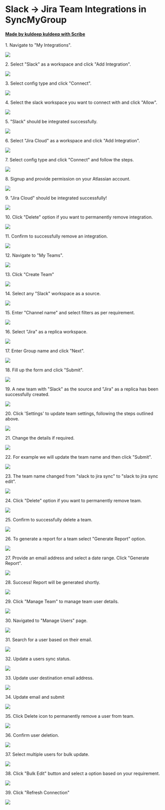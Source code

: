 # Slack -> Jira Team Integrations in SyncMyGroup
#### [Made by kuldeep kuldeep with Scribe](https://scribehow.com/shared/Slack_-_Jira_Team_Integrations_in_SyncMyGroup__XLgnIY-TThy-9zhDwIn8IQ)


1\. Navigate to "My Integrations".

![](https://ajeuwbhvhr.cloudimg.io/colony-recorder.s3.amazonaws.com/files/2025-04-11/a11f936b-4978-4b91-ad14-3f5323b0bc71/ascreenshot.jpeg?tl_px=82,74&br_px=1458,844&force_format=jpeg&q=100&width=1120.0)


2\. Select "Slack" as a workspace and click "Add Integration".

![](https://ajeuwbhvhr.cloudimg.io/colony-recorder.s3.amazonaws.com/files/2025-04-11/e8357578-3ced-4759-8de3-7e2d36637372/ascreenshot.jpeg?tl_px=0,0&br_px=1376,769&force_format=jpeg&q=100&width=1120.0&wat=1&wat_opacity=0.7&wat_gravity=northwest&wat_url=https://colony-recorder.s3.us-west-1.amazonaws.com/images/watermarks/FB923C_standard.png&wat_pad=379,253)


3\. Select config type and click "Connect".

![](https://ajeuwbhvhr.cloudimg.io/colony-recorder.s3.amazonaws.com/files/2025-04-11/89d1b0f6-0478-4d4a-bf1e-f0d76af42d76/ascreenshot.jpeg?tl_px=164,0&br_px=1541,769&force_format=jpeg&q=100&width=1120.0&wat=1&wat_opacity=0.7&wat_gravity=northwest&wat_url=https://colony-recorder.s3.us-west-1.amazonaws.com/images/watermarks/FB923C_standard.png&wat_pad=979,240)


4\. Select the slack workspace you want to connect with and click "Allow".

![](https://ajeuwbhvhr.cloudimg.io/colony-recorder.s3.amazonaws.com/files/2025-04-11/5717145f-63c4-495a-85a9-e35ec45f0bec/ascreenshot.jpeg?tl_px=164,149&br_px=1541,919&force_format=jpeg&q=100&width=1120.0&wat=1&wat_opacity=0.7&wat_gravity=northwest&wat_url=https://colony-recorder.s3.us-west-1.amazonaws.com/images/watermarks/FB923C_standard.png&wat_pad=532,393)


5\. "Slack" should be integrated successfully.

![](https://ajeuwbhvhr.cloudimg.io/colony-recorder.s3.amazonaws.com/files/2025-04-11/1f44aa36-f10f-4eaa-8074-9ed5e6329fbb/ascreenshot.jpeg?tl_px=116,0&br_px=1492,769&force_format=jpeg&q=100&width=1120.0&wat=1&wat_opacity=0.7&wat_gravity=northwest&wat_url=https://colony-recorder.s3.us-west-1.amazonaws.com/images/watermarks/FB923C_standard.png&wat_pad=524,262)


6\. Select "Jira Cloud" as a workspace and click "Add Integration".

![](https://ajeuwbhvhr.cloudimg.io/colony-recorder.s3.amazonaws.com/files/2025-04-11/980ea391-cde6-4e8f-9b38-9918e7027906/ascreenshot.jpeg?tl_px=66,0&br_px=1443,769&force_format=jpeg&q=100&width=1120.0&wat=1&wat_opacity=0.7&wat_gravity=northwest&wat_url=https://colony-recorder.s3.us-west-1.amazonaws.com/images/watermarks/FB923C_standard.png&wat_pad=524,153)


7\. Select config type and click "Connect" and follow the steps.

![](https://ajeuwbhvhr.cloudimg.io/colony-recorder.s3.amazonaws.com/files/2025-04-11/2d97c047-f5d8-4956-ba66-6e2070065547/ascreenshot.jpeg?tl_px=164,0&br_px=1541,769&force_format=jpeg&q=100&width=1120.0&wat=1&wat_opacity=0.7&wat_gravity=northwest&wat_url=https://colony-recorder.s3.us-west-1.amazonaws.com/images/watermarks/FB923C_standard.png&wat_pad=977,238)


8\. Signup and provide permission on your Atlassian account.

![](https://ajeuwbhvhr.cloudimg.io/colony-recorder.s3.amazonaws.com/files/2025-04-11/5d71bdce-26fb-4787-a02d-6e6094e35d55/screenshot.webp?tl_px=0,0&br_px=1876,1644&force_format=jpeg&q=100&width=1120.0)


9\. "Jira Cloud" should be integrated successfully!

![](https://ajeuwbhvhr.cloudimg.io/colony-recorder.s3.amazonaws.com/files/2025-04-11/452f425d-1a16-4a0a-a080-d37b2a9b6a9f/ascreenshot.jpeg?tl_px=164,0&br_px=1541,769&force_format=jpeg&q=100&width=1120.0&wat=1&wat_opacity=0.7&wat_gravity=northwest&wat_url=https://colony-recorder.s3.us-west-1.amazonaws.com/images/watermarks/FB923C_standard.png&wat_pad=773,244)


10\. Click "Delete" option if you want to permanently remove integration.

![](https://ajeuwbhvhr.cloudimg.io/colony-recorder.s3.amazonaws.com/files/2025-04-11/2f2640f9-fd83-415a-b487-dbf27eb0f290/ascreenshot.jpeg?tl_px=164,149&br_px=1541,919&force_format=jpeg&q=100&width=1120.0&wat=1&wat_opacity=0.7&wat_gravity=northwest&wat_url=https://colony-recorder.s3.us-west-1.amazonaws.com/images/watermarks/FB923C_standard.png&wat_pad=780,303)


11\. Confirm to successfully remove an integration.

![](https://ajeuwbhvhr.cloudimg.io/colony-recorder.s3.amazonaws.com/files/2025-04-11/eeab1328-5a25-466b-a459-e2035eecb034/ascreenshot.jpeg?tl_px=164,131&br_px=1541,900&force_format=jpeg&q=100&width=1120.0&wat=1&wat_opacity=0.7&wat_gravity=northwest&wat_url=https://colony-recorder.s3.us-west-1.amazonaws.com/images/watermarks/FB923C_standard.png&wat_pad=528,277)


12\. Navigate to "My Teams".

![](https://ajeuwbhvhr.cloudimg.io/colony-recorder.s3.amazonaws.com/files/2025-04-11/bae226f2-2e8f-438a-8d56-105cd0f774fa/ascreenshot.jpeg?tl_px=0,0&br_px=1376,769&force_format=jpeg&q=100&width=1120.0&wat=1&wat_opacity=0.7&wat_gravity=northwest&wat_url=https://colony-recorder.s3.us-west-1.amazonaws.com/images/watermarks/FB923C_standard.png&wat_pad=94,205)


13\. Click "Create Team"

![](https://ajeuwbhvhr.cloudimg.io/colony-recorder.s3.amazonaws.com/files/2025-04-11/8f71b5c1-eb97-48bf-806f-0bb9d87c6b05/ascreenshot.jpeg?tl_px=0,0&br_px=1376,769&force_format=jpeg&q=100&width=1120.0&wat=1&wat_opacity=0.7&wat_gravity=northwest&wat_url=https://colony-recorder.s3.us-west-1.amazonaws.com/images/watermarks/FB923C_standard.png&wat_pad=268,101)


14\. Select any "Slack" workspace as a source.

![](https://ajeuwbhvhr.cloudimg.io/colony-recorder.s3.amazonaws.com/files/2025-04-11/4599fd8f-95d7-4f80-ab74-7ec6d47a49aa/ascreenshot.jpeg?tl_px=164,0&br_px=1541,769&force_format=jpeg&q=100&width=1120.0&wat=1&wat_opacity=0.7&wat_gravity=northwest&wat_url=https://colony-recorder.s3.us-west-1.amazonaws.com/images/watermarks/FB923C_standard.png&wat_pad=742,207)


15\. Enter "Channel name" and select filters as per requirement.

![](https://ajeuwbhvhr.cloudimg.io/colony-recorder.s3.amazonaws.com/files/2025-04-11/69bc1fa4-6a26-49ab-9c47-63817bfadfc4/ascreenshot.jpeg?tl_px=164,0&br_px=1541,769&force_format=jpeg&q=100&width=1120.0&wat=1&wat_opacity=0.7&wat_gravity=northwest&wat_url=https://colony-recorder.s3.us-west-1.amazonaws.com/images/watermarks/FB923C_standard.png&wat_pad=816,160)


16\. Select "Jira" as a replica workspace.

![](https://ajeuwbhvhr.cloudimg.io/colony-recorder.s3.amazonaws.com/files/2025-04-11/10763119-24b9-4a47-93d4-f5cdee0b2f9d/ascreenshot.jpeg?tl_px=164,149&br_px=1541,919&force_format=jpeg&q=100&width=1120.0&wat=1&wat_opacity=0.7&wat_gravity=northwest&wat_url=https://colony-recorder.s3.us-west-1.amazonaws.com/images/watermarks/FB923C_standard.png&wat_pad=726,375)


17\. Enter Group name and click "Next".

![](https://ajeuwbhvhr.cloudimg.io/colony-recorder.s3.amazonaws.com/files/2025-04-11/951dbdec-f2e6-442d-9f42-a4ba06cb5ab0/ascreenshot.jpeg?tl_px=164,149&br_px=1541,919&force_format=jpeg&q=100&width=1120.0&wat=1&wat_opacity=0.7&wat_gravity=northwest&wat_url=https://colony-recorder.s3.us-west-1.amazonaws.com/images/watermarks/FB923C_standard.png&wat_pad=1027,287)


18\. Fill up the form and click "Submit".

![](https://ajeuwbhvhr.cloudimg.io/colony-recorder.s3.amazonaws.com/files/2025-04-11/f316f325-5eef-445b-a0cf-1d2ab3b4f92c/ascreenshot.jpeg?tl_px=164,0&br_px=1541,769&force_format=jpeg&q=100&width=1120.0&wat=1&wat_opacity=0.7&wat_gravity=northwest&wat_url=https://colony-recorder.s3.us-west-1.amazonaws.com/images/watermarks/FB923C_standard.png&wat_pad=870,166)


19\. A new team with "Slack" as the source and "Jira" as a replica has been successfully created.

![](https://ajeuwbhvhr.cloudimg.io/colony-recorder.s3.amazonaws.com/files/2025-04-11/5c4d5566-f90d-4a53-a588-84b1b5304649/ascreenshot.jpeg?tl_px=164,104&br_px=1541,873&force_format=jpeg&q=100&width=1120.0&wat=1&wat_opacity=0.7&wat_gravity=northwest&wat_url=https://colony-recorder.s3.us-west-1.amazonaws.com/images/watermarks/FB923C_standard.png&wat_pad=1004,277)


20\. Click 'Settings' to update team settings, following the steps outlined above.

![](https://ajeuwbhvhr.cloudimg.io/colony-recorder.s3.amazonaws.com/files/2025-04-11/4e5b5266-68ca-401e-85b4-960e50d3dc99/ascreenshot.jpeg?tl_px=164,70&br_px=1541,839&force_format=jpeg&q=100&width=1120.0&wat=1&wat_opacity=0.7&wat_gravity=northwest&wat_url=https://colony-recorder.s3.us-west-1.amazonaws.com/images/watermarks/FB923C_standard.png&wat_pad=1022,277)


21\. Change the details if required.

![](https://ajeuwbhvhr.cloudimg.io/colony-recorder.s3.amazonaws.com/files/2025-04-11/22304267-5d39-4f51-99ee-3f34ec86705e/ascreenshot.jpeg?tl_px=164,0&br_px=1541,769&force_format=jpeg&q=100&width=1120.0&wat=1&wat_opacity=0.7&wat_gravity=northwest&wat_url=https://colony-recorder.s3.us-west-1.amazonaws.com/images/watermarks/FB923C_standard.png&wat_pad=847,154)


22\. For example we will update the team name and then click "Submit".

![](https://ajeuwbhvhr.cloudimg.io/colony-recorder.s3.amazonaws.com/files/2025-04-11/017a3d4d-ef0f-4bb8-a509-cd85a69d113f/ascreenshot.jpeg?tl_px=164,0&br_px=1541,769&force_format=jpeg&q=100&width=1120.0&wat=1&wat_opacity=0.7&wat_gravity=northwest&wat_url=https://colony-recorder.s3.us-west-1.amazonaws.com/images/watermarks/FB923C_standard.png&wat_pad=849,89)


23\. The team name changed from "slack to jira sync" to "slack to jira sync edit".

![](https://ajeuwbhvhr.cloudimg.io/colony-recorder.s3.amazonaws.com/files/2025-04-11/327d55b3-5c85-4f48-a698-935baf6ce690/ascreenshot.jpeg?tl_px=164,145&br_px=1541,914&force_format=jpeg&q=100&width=1120.0&wat=1&wat_opacity=0.7&wat_gravity=northwest&wat_url=https://colony-recorder.s3.us-west-1.amazonaws.com/images/watermarks/FB923C_standard.png&wat_pad=1022,276)


24\. Click "Delete" option if you want to permanently remove team.

![](https://ajeuwbhvhr.cloudimg.io/colony-recorder.s3.amazonaws.com/files/2025-04-11/f3b4221c-4fe5-402c-bc14-7b88b7f1ff3d/ascreenshot.jpeg?tl_px=164,105&br_px=1541,874&force_format=jpeg&q=100&width=1120.0&wat=1&wat_opacity=0.7&wat_gravity=northwest&wat_url=https://colony-recorder.s3.us-west-1.amazonaws.com/images/watermarks/FB923C_standard.png&wat_pad=1022,277)


25\. Confirm to successfully delete a team.

![](https://ajeuwbhvhr.cloudimg.io/colony-recorder.s3.amazonaws.com/files/2025-04-11/639038cf-f145-4c00-966d-94ba5e15752e/ascreenshot.jpeg?tl_px=164,121&br_px=1541,890&force_format=jpeg&q=100&width=1120.0&wat=1&wat_opacity=0.7&wat_gravity=northwest&wat_url=https://colony-recorder.s3.us-west-1.amazonaws.com/images/watermarks/FB923C_standard.png&wat_pad=524,277)


26\. To generate a report for a team select "Generate Report" option.

![](https://ajeuwbhvhr.cloudimg.io/colony-recorder.s3.amazonaws.com/files/2025-04-11/02227cc6-1198-447b-ad82-7960e522b183/ascreenshot.jpeg?tl_px=164,46&br_px=1541,815&force_format=jpeg&q=100&width=1120.0&wat=1&wat_opacity=0.7&wat_gravity=northwest&wat_url=https://colony-recorder.s3.us-west-1.amazonaws.com/images/watermarks/FB923C_standard.png&wat_pad=1012,277)


27\. Provide an email address and select a date range. Click "Generate Report".

![](https://ajeuwbhvhr.cloudimg.io/colony-recorder.s3.amazonaws.com/files/2025-04-11/e907668a-16fe-4de2-96ea-77e38f4ae321/ascreenshot.jpeg?tl_px=164,149&br_px=1541,919&force_format=jpeg&q=100&width=1120.0&wat=1&wat_opacity=0.7&wat_gravity=northwest&wat_url=https://colony-recorder.s3.us-west-1.amazonaws.com/images/watermarks/FB923C_standard.png&wat_pad=595,310)


28\. Success! Report will be generated shortly.

![](https://ajeuwbhvhr.cloudimg.io/colony-recorder.s3.amazonaws.com/files/2025-04-11/8fa4c343-98e7-40d9-abbe-b3a2132b679d/ascreenshot.jpeg?tl_px=164,149&br_px=1541,919&force_format=jpeg&q=100&width=1120.0&wat=1&wat_opacity=0.7&wat_gravity=northwest&wat_url=https://colony-recorder.s3.us-west-1.amazonaws.com/images/watermarks/FB923C_standard.png&wat_pad=572,307)


29\. Click "Manage Team" to manage team user details.

![](https://ajeuwbhvhr.cloudimg.io/colony-recorder.s3.amazonaws.com/files/2025-04-11/69244d30-b77d-4f6a-bb43-10ce20c57f93/ascreenshot.jpeg?tl_px=164,1&br_px=1541,770&force_format=jpeg&q=100&width=1120.0&wat=1&wat_opacity=0.7&wat_gravity=northwest&wat_url=https://colony-recorder.s3.us-west-1.amazonaws.com/images/watermarks/FB923C_standard.png&wat_pad=1014,277)


30\. Navigated to "Manage Users" page.

![](https://ajeuwbhvhr.cloudimg.io/colony-recorder.s3.amazonaws.com/files/2025-04-11/d2ecb473-1161-4a56-8658-021030371e69/ascreenshot.jpeg?tl_px=0,0&br_px=1376,769&force_format=jpeg&q=100&width=1120.0&wat=1&wat_opacity=0.7&wat_gravity=northwest&wat_url=https://colony-recorder.s3.us-west-1.amazonaws.com/images/watermarks/FB923C_standard.png&wat_pad=507,164)


31\. Search for a user based on their email.

![](https://ajeuwbhvhr.cloudimg.io/colony-recorder.s3.amazonaws.com/files/2025-04-11/1df31c95-3ded-4bdf-ae6b-bd654d27064c/ascreenshot.jpeg?tl_px=0,0&br_px=1376,769&force_format=jpeg&q=100&width=1120.0&wat=1&wat_opacity=0.7&wat_gravity=northwest&wat_url=https://colony-recorder.s3.us-west-1.amazonaws.com/images/watermarks/FB923C_standard.png&wat_pad=321,191)


32\. Update a users sync status.

![](https://ajeuwbhvhr.cloudimg.io/colony-recorder.s3.amazonaws.com/files/2025-04-11/18f799fe-40f5-407f-b492-e5b2566a6ec5/ascreenshot.jpeg?tl_px=164,0&br_px=1541,769&force_format=jpeg&q=100&width=1120.0&wat=1&wat_opacity=0.7&wat_gravity=northwest&wat_url=https://colony-recorder.s3.us-west-1.amazonaws.com/images/watermarks/FB923C_standard.png&wat_pad=852,271)


33\. Update user destination email address.

![](https://ajeuwbhvhr.cloudimg.io/colony-recorder.s3.amazonaws.com/files/2025-04-11/b44578aa-9aea-4bf7-88ac-04a5adf824b4/ascreenshot.jpeg?tl_px=164,80&br_px=1541,849&force_format=jpeg&q=100&width=1120.0&wat=1&wat_opacity=0.7&wat_gravity=northwest&wat_url=https://colony-recorder.s3.us-west-1.amazonaws.com/images/watermarks/FB923C_standard.png&wat_pad=969,277)


34\. Update email and submit

![](https://ajeuwbhvhr.cloudimg.io/colony-recorder.s3.amazonaws.com/files/2025-04-11/dec1ea59-4c53-459b-a86f-a6a58d2831eb/ascreenshot.jpeg?tl_px=164,148&br_px=1541,917&force_format=jpeg&q=100&width=1120.0&wat=1&wat_opacity=0.7&wat_gravity=northwest&wat_url=https://colony-recorder.s3.us-west-1.amazonaws.com/images/watermarks/FB923C_standard.png&wat_pad=602,277)


35\. Click Delete icon to permanently remove a user from team.

![](https://ajeuwbhvhr.cloudimg.io/colony-recorder.s3.amazonaws.com/files/2025-04-11/800fca62-9fba-4d59-9543-8b08929a49bf/ascreenshot.jpeg?tl_px=164,76&br_px=1541,845&force_format=jpeg&q=100&width=1120.0&wat=1&wat_opacity=0.7&wat_gravity=northwest&wat_url=https://colony-recorder.s3.us-west-1.amazonaws.com/images/watermarks/FB923C_standard.png&wat_pad=997,277)


36\. Confirm user deletion.

![](https://ajeuwbhvhr.cloudimg.io/colony-recorder.s3.amazonaws.com/files/2025-04-11/6b9d4ced-1608-4354-99f1-e7b14aa4899b/ascreenshot.jpeg?tl_px=164,141&br_px=1541,910&force_format=jpeg&q=100&width=1120.0&wat=1&wat_opacity=0.7&wat_gravity=northwest&wat_url=https://colony-recorder.s3.us-west-1.amazonaws.com/images/watermarks/FB923C_standard.png&wat_pad=549,276)


37\. Select multiple users for bulk update.

![](https://ajeuwbhvhr.cloudimg.io/colony-recorder.s3.amazonaws.com/files/2025-04-11/a21c7fe6-61df-4ea2-b5eb-5dd6faa2d863/ascreenshot.jpeg?tl_px=0,124&br_px=1376,893&force_format=jpeg&q=100&width=1120.0&wat=1&wat_opacity=0.7&wat_gravity=northwest&wat_url=https://colony-recorder.s3.us-west-1.amazonaws.com/images/watermarks/FB923C_standard.png&wat_pad=209,277)


38\. Click "Bulk Edit" button and select a option based on your requirement.

![](https://ajeuwbhvhr.cloudimg.io/colony-recorder.s3.amazonaws.com/files/2025-04-11/96702541-7544-43a5-8caf-df4051b85214/ascreenshot.jpeg?tl_px=164,0&br_px=1541,769&force_format=jpeg&q=100&width=1120.0&wat=1&wat_opacity=0.7&wat_gravity=northwest&wat_url=https://colony-recorder.s3.us-west-1.amazonaws.com/images/watermarks/FB923C_standard.png&wat_pad=911,244)


39\. Click "Refresh Connection"

![](https://ajeuwbhvhr.cloudimg.io/colony-recorder.s3.amazonaws.com/files/2025-04-11/b91a04f5-742e-40ed-aec8-5fdec49adea2/ascreenshot.jpeg?tl_px=164,0&br_px=1541,769&force_format=jpeg&q=100&width=1120.0&wat=1&wat_opacity=0.7&wat_gravity=northwest&wat_url=https://colony-recorder.s3.us-west-1.amazonaws.com/images/watermarks/FB923C_standard.png&wat_pad=823,20)



